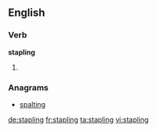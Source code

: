 
==English==

===Verb===
'''stapling'''

# {{present participle of|staple}}

===Anagrams===
* [[spalting#English|spalting]]

[[de:stapling]]
[[fr:stapling]]
[[ta:stapling]]
[[vi:stapling]]